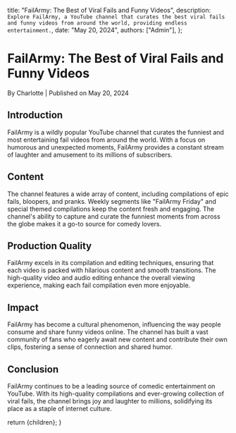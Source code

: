 
  title: "FailArmy: The Best of Viral Fails and Funny Videos",
  description: `Explore FailArmy, a YouTube channel that curates the best viral fails and funny videos from around the world, providing endless entertainment.`,
  date: "May 20, 2024",
  authors: ["Admin"],
};

<h1>FailArmy: The Best of Viral Fails and Funny Videos</h1>
<div className="text-sm text-gray-500 dark:text-gray-400">
  By Charlotte | Published on May 20, 2024
</div>

<section id="introduction">
  <h2>Introduction</h2>
  <span>
    FailArmy is a wildly popular YouTube channel that curates the funniest and
    most entertaining fail videos from around the world. With a focus on
    humorous and unexpected moments, FailArmy provides a constant stream of
    laughter and amusement to its millions of subscribers.
  </span>
</section>

<section id="content">
  <h2>Content</h2>
  <span>
    The channel features a wide array of content, including compilations of epic
    fails, bloopers, and pranks. Weekly segments like "FailArmy Friday" and
    special themed compilations keep the content fresh and engaging. The
    channel's ability to capture and curate the funniest moments from across the
    globe makes it a go-to source for comedy lovers.
  </span>
</section>

<section id="production-quality">
  <h2>Production Quality</h2>
  <span>
    FailArmy excels in its compilation and editing techniques, ensuring that
    each video is packed with hilarious content and smooth transitions. The
    high-quality video and audio editing enhance the overall viewing experience,
    making each fail compilation even more enjoyable.
  </span>
</section>

<section id="impact">
  <h2>Impact</h2>
  <span>
    FailArmy has become a cultural phenomenon, influencing the way people
    consume and share funny videos online. The channel has built a vast
    community of fans who eagerly await new content and contribute their own
    clips, fostering a sense of connection and shared humor.
  </span>
</section>

<section id="conclusion">
  <h2>Conclusion</h2>
  <span>
    FailArmy continues to be a leading source of comedic entertainment on
    YouTube. With its high-quality compilations and ever-growing collection of
    viral fails, the channel brings joy and laughter to millions, solidifying
    its place as a staple of internet culture.
  </span>
</section>

  return <MdxLayout>{children}</MdxLayout>;
}
